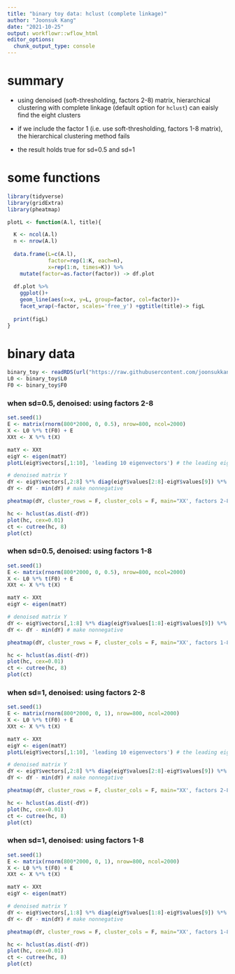 ```yaml
---
title: "binary toy data: hclust (complete linkage)"
author: "Joonsuk Kang"
date: "2021-10-25"
output: workflowr::wflow_html
editor_options:
  chunk_output_type: console
---
```


# summary

* using denoised (soft-thresholding, factors 2-8) matrix, hierarchical clustering with complete linkage (default option for `hclust`) can eaisly find the eight clusters

* if we include the factor 1 (i.e. use soft-thresholding, factors 1-8 matrix), the hierarchical clustering method fails

* the result holds true for sd=0.5 and sd=1


# some functions

```r
library(tidyverse)
library(gridExtra)
library(pheatmap)

plotL <- function(A.l, title){

  K <- ncol(A.l)
  n <- nrow(A.l)
  
  data.frame(L=c(A.l),
             factor=rep(1:K, each=n),
             x=rep(1:n, times=K)) %>%
    mutate(factor=as.factor(factor)) -> df.plot
  
  df.plot %>%
    ggplot()+
    geom_line(aes(x=x, y=L, group=factor, col=factor))+
    facet_wrap(~factor, scales='free_y') +ggtitle(title)-> figL
  
  print(figL)
}
```


# binary data

```r
binary_toy <- readRDS(url("https://raw.githubusercontent.com/joonsukkang/mf/master/data/binary_toy.rds"))
L0 <- binary_toy$L0
F0 <- binary_toy$F0
```

### when sd=0.5, denoised: using factors 2-8

```r
set.seed(1)
E <- matrix(rnorm(800*2000, 0, 0.5), nrow=800, ncol=2000)
X <- L0 %*% t(F0) + E
XXt <- X %*% t(X)

matY <- XXt
eigY <- eigen(matY)
plotL(eigY$vectors[,1:10], 'leading 10 eigenvectors') # the leading eigenvector is close to constant...

# denoised matrix Y
dY <- eigY$vectors[,2:8] %*% diag(eigY$values[2:8]-eigY$values[9]) %*% t(eigY$vectors[,2:8])
dY <- dY - min(dY) # make nonnegative

pheatmap(dY, cluster_rows = F, cluster_cols = F, main="XX', factors 2-8")

hc <- hclust(as.dist(-dY))
plot(hc, cex=0.01)
ct <- cutree(hc, 8)
plot(ct)
```

### when sd=0.5, denoised: using factors 1-8

```r
set.seed(1)
E <- matrix(rnorm(800*2000, 0, 0.5), nrow=800, ncol=2000)
X <- L0 %*% t(F0) + E
XXt <- X %*% t(X)

matY <- XXt
eigY <- eigen(matY)

# denoised matrix Y
dY <- eigY$vectors[,1:8] %*% diag(eigY$values[1:8]-eigY$values[9]) %*% t(eigY$vectors[,1:8])
dY <- dY - min(dY) # make nonnegative

pheatmap(dY, cluster_rows = F, cluster_cols = F, main="XX', factors 1-8")

hc <- hclust(as.dist(-dY))
plot(hc, cex=0.01)
ct <- cutree(hc, 8)
plot(ct)
```


### when sd=1, denoised: using factors 2-8

```r
set.seed(1)
E <- matrix(rnorm(800*2000, 0, 1), nrow=800, ncol=2000)
X <- L0 %*% t(F0) + E
XXt <- X %*% t(X)

matY <- XXt
eigY <- eigen(matY)
plotL(eigY$vectors[,1:10], 'leading 10 eigenvectors') # the leading eigenvector is close to constant...

# denoised matrix Y
dY <- eigY$vectors[,2:8] %*% diag(eigY$values[2:8]-eigY$values[9]) %*% t(eigY$vectors[,2:8])
dY <- dY - min(dY) # make nonnegative

pheatmap(dY, cluster_rows = F, cluster_cols = F, main="XX', factors 2-8")

hc <- hclust(as.dist(-dY))
plot(hc, cex=0.01)
ct <- cutree(hc, 8)
plot(ct)
```

### when sd=1, denoised: using factors 1-8

```r
set.seed(1)
E <- matrix(rnorm(800*2000, 0, 1), nrow=800, ncol=2000)
X <- L0 %*% t(F0) + E
XXt <- X %*% t(X)

matY <- XXt
eigY <- eigen(matY)

# denoised matrix Y
dY <- eigY$vectors[,1:8] %*% diag(eigY$values[1:8]-eigY$values[9]) %*% t(eigY$vectors[,1:8])
dY <- dY - min(dY) # make nonnegative

pheatmap(dY, cluster_rows = F, cluster_cols = F, main="XX', factors 1-8")

hc <- hclust(as.dist(-dY))
plot(hc, cex=0.01)
ct <- cutree(hc, 8)
plot(ct)
```



